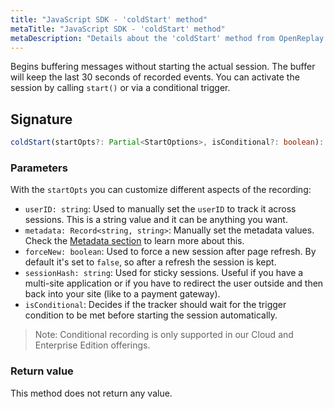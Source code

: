 ```yaml
---
title: "JavaScript SDK - 'coldStart' method"
metaTitle: "JavaScript SDK - 'coldStart' method"
metaDescription: "Details about the 'coldStart' method from OpenReplay's SDK"
---
```


Begins buffering messages without starting the actual session. The buffer will keep the last 30 seconds of recorded events. You can activate the session by calling `start()` or via a conditional trigger.

## Signature

```ts
coldStart(startOpts?: Partial<StartOptions>, isConditional?: boolean): Promise<void>
```

### Parameters
With the `startOpts` you can customize different aspects of the recording:
- `userID: string`: Used to manually set the `userID` to track it across sessions. This is a string value and it can be anything you want.
- `metadata: Record<string, string>`: Manually set the metadata values. Check the [Metadata section](/installation/metadata/) to learn more about this.
- `forceNew: boolean`: Used to force a new session after page refresh. By default it's set to `false`, so after a refresh the session is kept.
- `sessionHash: string`: Used for sticky sessions. Useful if you have a multi-site application or if you have to redirect the user outside and then back into your site (like to a payment gateway).
- `isConditional`: Decides if the tracker should wait for the trigger condition to be met before starting the session automatically.

> Note: Conditional recording is only supported in our Cloud and Enterprise Edition offerings.

### Return value

This method does not return any value.


